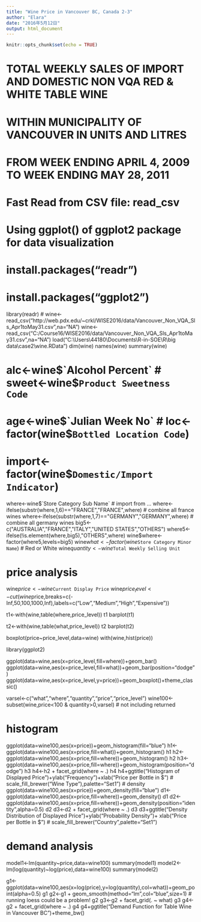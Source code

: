 ```yaml
---
title: "Wine Price in Vancouver BC, Canada 2-3"
author: "Elara"
date: "2016年5月12日"
output: html_document
---
```


```r
knitr::opts_chunk$set(echo = TRUE)
```

# TOTAL WEEKLY SALES OF IMPORT AND DOMESTIC NON VQA RED & WHITE TABLE WINE 
# WITHIN MUNICIPALITY OF VANCOUVER IN UNITS AND LITRES
# FROM WEEK ENDING APRIL 4, 2009 TO WEEK ENDING MAY 28, 2011
# Fast Read from CSV file: read_csv
# Using ggplot() of ggplot2 package for data visualization
# install.packages("readr")
# install.packages("ggplot2")
library(readr) 
# wine<-read_csv("http://web.pdx.edu/~crkl/WISE2016/data/Vancouver_Non_VQA_Sls_Apr1toMay31.csv",na="NA")
wine<-read_csv("C:/Course16/WISE2016/data/Vancouver_Non_VQA_Sls_Apr1toMay31.csv",na="NA")
load("C:\\Users\\44180\\Documents\\R-in-SOE\\R\\big data\\case2\\wine.RData")
dim(wine)
names(wine)
summary(wine)

# alc<-wine$`Alcohol Percent`
# sweet<-wine$`Product Sweetness Code`
# age<-wine$`Julian Week No`
# loc<-factor(wine$`Bottled Location Code`)
# import<-factor(wine$`Domestic/Import Indicator`)

where<-wine$`Store Category Sub Name`    # import from ...
where<-ifelse(substr(where,1,6)=="FRANCE","FRANCE",where)   # combine all france wines
where<-ifelse(substr(where,1,7)=="GERMANY","GERMANY",where) # combine all germany wines
big5<-c("AUSTRALIA","FRANCE","ITALY","UNITED STATES","OTHERS")
where5<-ifelse(!is.element(where,big5),"OTHERS",where)
wine$where<-factor(where5,levels=big5)
wine$what<-factor(wine$`Store Category Minor Name`)   # Red or White
wine$quantity<-wine$`Total Weekly Selling Unit`

# price analysis
wine$price<-wine$`Current Display Price`
wine$price_level<-cut(wine$price,breaks=c(-Inf,50,100,1000,Inf),labels=c("Low","Medium","High","Expensive"))

t1<-with(wine,table(where,price_level))
t1
barplot(t1)

t2<-with(wine,table(what,price_level))
t2
barplot(t2)

boxplot(price~price_level,data=wine)
with(wine,hist(price))

library(ggplot2)

ggplot(data=wine,aes(x=price_level,fill=where))+geom_bar()
ggplot(data=wine,aes(x=price_level,fill=what))+geom_bar(position="dodge")
ggplot(data=wine,aes(x=price_level,y=price))+geom_boxplot()+theme_classic()

varsel<-c("what","where","quantity","price","price_level")
wine100<-subset(wine,price<100 & quantity>0,varsel) # not including returned 

# histogram
ggplot(data=wine100,aes(x=price))+geom_histogram(fill="blue")
h1<-ggplot(data=wine100,aes(x=price,fill=what))+geom_histogram()
h1
h2<-ggplot(data=wine100,aes(x=price,fill=where))+geom_histogram()
h2
h3<-ggplot(data=wine100,aes(x=price,fill=where))+geom_histogram(position="dodge")
h3
h4<-h2 + facet_grid(where ~ .)
h4
h4+ggtitle("Histogram of Displayed Price")+ylab("Frequency")+xlab("Price per Bottle in $")
#  scale_fill_brewer("Wine Type"),palette="Set1")
# density
ggplot(data=wine100,aes(x=price))+geom_density(fill="blue")
d1<-ggplot(data=wine100,aes(x=price,fill=where))+geom_density()
d1
d2<-ggplot(data=wine100,aes(x=price,fill=where))+geom_density(position="identity",alpha=0.5)
d2
d3<-d2 + facet_grid(where ~ .)
d3
d3+ggtitle("Density Distribution of Displayed Price")+ylab("Probability Density")+
  xlab("Price per Bottle in $")
#  scale_fill_brewer("Country",palette="Set1")

# demand analysis
model1<-lm(quantity~price,data=wine100)
summary(model1)
model2<-lm(log(quantity)~log(price),data=wine100)
summary(model2)

g1<-ggplot(data=wine100,aes(x=log(price),y=log(quantity),col=what))+geom_point(alpha=0.5)
g1
g2<-g1 + geom_smooth(method="lm",col="blue",size=1)  # running loess could be a problem!
g2
g3<-g2 + facet_grid(. ~ what)
g3
g4<-g2 + facet_grid(where ~ .)
g4
g4+ggtitle("Demand Function for Table Wine in Vancouver BC")+theme_bw()
